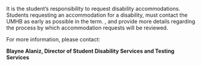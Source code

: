 It is the student’s responsibility to request disability accommodations. Students requesting an accommodation for a disability, must contact the UMHB \href{http://cths.umhb.edu/disability}{\texttt{Counseling, Testing \& Health Services}} as early as possible in the term. \href{http://catalog.umhb.edu/en/2019-2020/Graduate-Catalog}{\texttt{The Course Catalog}}, \href{http://students.umhb.edu/student-handbook}{\texttt{Student Handbook}} and \href{https://go.umhb.edu/}{\texttt{UMHB website}} provide more details regarding the process by which accommodation requests will be reviewed.

For more information, please contact:

**Blayne Alaniz, Director of Student Disability Services and Testing Services**  
\begin{adjustwidth}{2.5em}{0pt}
UMHB Box 8437
900 College Street  
Belton, Texas 76513  
Office: (254) 295-4739  
Fax: (254) 295-4196  
Email: \texttt{\href{mailto:balaniz@umhb.edu}{balaniz@umhb.edu}}  
\end{adjustwidth}
